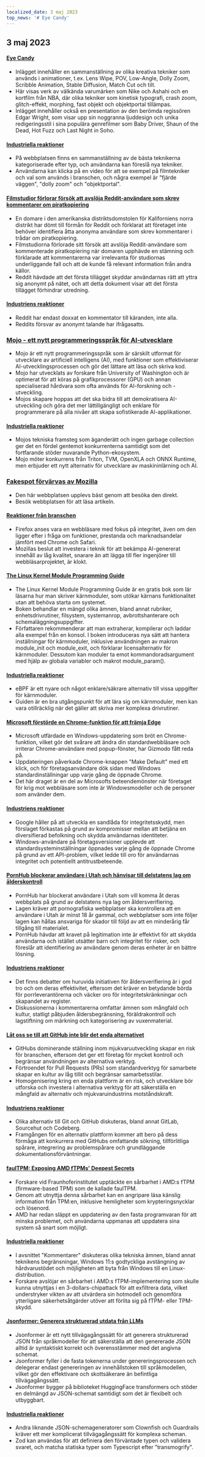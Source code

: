 ```yaml
---
localized_date: 3 maj 2023
top_news: '# Eye Candy'
---
```




<CallToAction />

<Steps>

## 3 maj 2023

#### [Eye Candy](https://eycndy.com)

- Inlägget innehåller en sammanställning av olika kreativa tekniker som används i animationer, t.ex. Lens Wipe, POV, Low-Angle, Dolly Zoom, Scribble Animation, Stable Diffusion, Match Cut och tilt.
- Här visas verk av välkända varumärken som Nike och Ashahi och en kortfilm från NBA, där olika tekniker som kinetisk typografi, crash zoom, glitch-effekt, morphing, fast objekt och objektportal tillämpas.
- Inlägget innehåller också en presentation av den berömda regissören Edgar Wright, som visar upp sin noggranna ljuddesign och unika redigeringsstil i sina populära genrefilmer som Baby Driver, Shaun of the Dead, Hot Fuzz och Last Night in Soho.

#### [Industriella reaktioner](http://news.ycombinator.com/item?id=35791575)

- På webbplatsen finns en sammanställning av de bästa teknikerna kategoriserade efter typ, och användarna kan föreslå nya tekniker.
- Användarna kan klicka på en video för att se exempel på filmtekniker och val som används i branschen, och några exempel är "fjärde väggen", "dolly zoom" och "objektportal".

#### [Filmstudior förlorar försök att avslöja Reddit-användare som skrev kommentarer om piratkopiering](https://arstechnica.com/tech-policy/2023/05/judge-wont-force-reddit-to-identify-anonymous-users-who-discussed-piracy/)

- En domare i den amerikanska distriktsdomstolen för Kaliforniens norra distrikt har dömt till förmån för Reddit och förklarat att företaget inte behöver identifiera åtta anonyma användare som skrev kommentarer i trådar om piratkopiering.
- Filmstudiorna förlorade sitt försök att avslöja Reddit-användare som kommenterade piratkopiering när domaren upphävde en stämning och förklarade att kommentarerna var irrelevanta för studiornas underliggande fall och att de kunde få relevant information från andra källor.
- Reddit hävdade att det första tillägget skyddar användarnas rätt att yttra sig anonymt på nätet, och att detta dokument visar att det första tillägget förhindrar utredning.

#### [Industriens reaktioner](http://news.ycombinator.com/item?id=35787080)

- Reddit har endast doxxat en kommentator till käranden, inte alla.
- Reddits försvar av anonymt talande har ifrågasatts.

### [Mojo - ett nytt programmeringsspråk för AI-utvecklare](https://www.modular.com/mojo)

- Mojo är ett nytt programmeringsspråk som är särskilt utformat för utvecklare av artificiell intelligens (AI), med funktioner som effektiviserar AI-utvecklingsprocessen och gör det lättare att läsa och skriva kod.
- Mojo har utvecklats av forskare från University of Washington och är optimerat för att köras på grafikprocessorer (GPU) och annan specialiserad hårdvara som ofta används för AI-forskning och -utveckling.
- Mojos skapare hoppas att det ska bidra till att demokratisera AI-utveckling och göra det mer lättillgängligt och enklare för programmerare på alla nivåer att skapa sofistikerade AI-applikationer.

#### [Industriella reaktioner](http://news.ycombinator.com/item?id=35790367)

- Mojos tekniska framsteg som äganderätt och ingen garbage collection ger det en fördel gentemot konkurrenterna samtidigt som det fortfarande stöder nuvarande Python-ekosystem.
- Mojo möter konkurrens från Triton, TVM, OpenXLA och ONNX Runtime, men erbjuder ett nytt alternativ för utvecklare av maskininlärning och AI.

### [Fakespot förvärvas av Mozilla](https://www.fakespot.com/post/fakespot-acquired-by-mozilla)

- Den här webbplatsen upplevs bäst genom att besöka den direkt.
- Besök webbplatsen för att läsa artikeln.

#### [Reaktioner från branschen](http://news.ycombinator.com/item?id=35789963)

- Firefox anses vara en webbläsare med fokus på integritet, även om den ligger efter i fråga om funktioner, prestanda och marknadsandelar jämfört med Chrome och Safari.
- Mozillas beslut att investera i teknik för att bekämpa AI-genererat innehåll av låg kvalitet, snarare än att lägga till fler ingenjörer till webbläsarprojektet, är klokt.

#### [The Linux Kernel Module Programming Guide](https://sysprog21.github.io/lkmpg/)

- The Linux Kernel Module Programming Guide är en gratis bok som lär läsarna hur man skriver kärnmoduler, som utökar kärnans funktionalitet utan att behöva starta om systemet.
- Boken behandlar en mängd olika ämnen, bland annat rubriker, enhetsdrivrutiner, filsystem, systemanrop, avbrottshanterare och schemaläggningsuppgifter.
- Författaren rekommenderar att man extraherar, kompilerar och laddar alla exempel från en konsol. I boken introduceras nya sätt att hantera inställningar för kärnmoduler, inklusive användningen av makron module_init och module_exit, och förklarar licensalternativ för kärnmoduler. Dessutom kan moduler ta emot kommandoradsargument med hjälp av globala variabler och makrot module_param().

#### [Industriella reaktioner](http://news.ycombinator.com/item?id=35782630)

- eBPF är ett nyare och något enklare/säkrare alternativ till vissa uppgifter för kärnmoduler.
- Guiden är en bra utgångspunkt för att lära sig om kärnmoduler, men kan vara otillräcklig när det gäller att skriva mer komplexa drivrutiner.

#### [Microsoft förstörde en Chrome-funktion för att främja Edge](https://gizmodo.com/microsoft-windows-google-chrome-feature-broken-edge-1850392901)

- Microsoft utfärdade en Windows-uppdatering som bröt en Chrome-funktion, vilket gör det svårare att ändra din standardwebbläsare och irriterar Chrome-användare med popup-fönster, har Gizmodo fått reda på.
- Uppdateringen påverkade Chrome-knappen "Make Default" med ett klick, och för företagsanvändare dök sidan med Windows standardinställningar upp varje gång de öppnade Chrome.
- Det här draget är en del av Microsofts beteendemönster när företaget för krig mot webbläsare som inte är Windowsmodeller och de personer som använder dem.

#### [Industriens reaktioner](http://news.ycombinator.com/item?id=35787707)

- Google håller på att utveckla en sandlåda för integritetsskydd, men förslaget förkastas på grund av kompromisser mellan att betjäna en diversifierad befolkning och skydda användarnas identiteter.
- Windows-användare på företagsversioner upplevde att standardsysteminställningar öppnades varje gång de öppnade Chrome på grund av ett API-problem, vilket ledde till oro för användarnas integritet och potentiellt antitrustbeteende.

#### [PornHub blockerar användare i Utah och hänvisar till delstatens lag om ålderskontroll](https://kslnewsradio.com/2003298/adult-website-pornhub-blocks-users-in-utah-from-accessing-the-site/)

- PornHub har blockerat användare i Utah som vill komma åt deras webbplats på grund av delstatens nya lag om åldersverifiering.
- Lagen kräver att pornografiska webbplatser ska kontrollera att en användare i Utah är minst 18 år gammal, och webbplatser som inte följer lagen kan hållas ansvariga för skador till följd av att en minderårig får tillgång till materialet.
- PornHub hävdar att kravet på legitimation inte är effektivt för att skydda användarna och istället utsätter barn och integritet för risker, och föreslår att identifiering av användare genom deras enheter är en bättre lösning.

#### [Industriens reaktioner](http://news.ycombinator.com/item?id=35786086)

- Det finns debatter om huruvida initiativen för åldersverifiering är i god tro och om deras effektivitet, eftersom det kräver en betydande börda för porrleverantörerna och väcker oro för integritetskränkningar och skapandet av register.
- Diskussionerna i kommentarerna omfattar ämnen som mångfald och kultur, statligt påbjuden åldersbegränsning, föräldrakontroll och lagstiftning om märkning och kategorisering av vuxenmaterial.

#### [Låt oss se till att GitHub inte blir det enda alternativet](https://blog.edwardloveall.com/lets-make-sure-github-doesnt-become-the-only-option)

- GitHubs dominerande ställning inom mjukvaruutveckling skapar en risk för branschen, eftersom det ger ett företag för mycket kontroll och begränsar användningen av alternativa verktyg.
- Förtroendet för Pull Requests (PRs) som standardverktyg för samarbete skapar en kultur av låg tillit och begränsar samarbetsstilar.
- Homogenisering kring en enda plattform är en risk, och utvecklare bör utforska och investera i alternativa verktyg för att säkerställa en mångfald av alternativ och mjukvaruindustrins motståndskraft.

#### [Industriens reaktioner](http://news.ycombinator.com/item?id=35787102)

- Olika alternativ till Git och GitHub diskuteras, bland annat GitLab, Sourcehut och Codeberg.
- Framgången för en alternativ plattform kommer att bero på dess förmåga att konkurrera med GitHubs omfattande sökning, tillförlitliga spårare, integrering av problemspårare och grundläggande dokumentationsförväntningar.

#### [faulTPM: Exposing AMD fTPMs' Deepest Secrets](https://arxiv.org/abs/2304.14717)

- Forskare vid Fraunhoferinstitutet upptäckte en sårbarhet i AMD:s fTPM (firmware-based TPM) som de kallade faulTPM.
- Genom att utnyttja denna sårbarhet kan en angripare läsa känslig information från TPM:en, inklusive hemligheter som krypteringsnycklar och lösenord.
- AMD har redan släppt en uppdatering av den fasta programvaran för att minska problemet, och användarna uppmanas att uppdatera sina system så snart som möjligt.

#### [Industriella reaktioner](http://news.ycombinator.com/item?id=35787195)

- I avsnittet "Kommentarer" diskuteras olika tekniska ämnen, bland annat teknikens begränsningar, Windows 11:s godtyckliga avstängning av hårdvarustödet och möjligheten att byta från Windows till en Linux-distribution.
- Forskare avslöjar en sårbarhet i AMD:s fTPM-implementering som skulle kunna utnyttjas i en 3-dollars-chipattack för att exfiltrera data, vilket understryker vikten av att utvärdera sin hotmodell och genomföra ytterligare säkerhetsåtgärder utöver att förlita sig på fTPM- eller TPM-skydd.

#### [Jsonformer: Generera strukturerad utdata från LLMs](https://github.com/1rgs/jsonformer)

- Jsonformer är ett nytt tillvägagångssätt för att generera strukturerad JSON från språkmodeller för att säkerställa att den genererade JSON alltid är syntaktiskt korrekt och överensstämmer med det angivna schemat.
- Jsonformer fyller i de fasta tokenerna under genereringsprocessen och delegerar endast genereringen av innehållstoken till språkmodellen, vilket gör den effektivare och skottsäkerare än befintliga tillvägagångssätt.
- Jsonformer bygger på biblioteket HuggingFace transformers och stöder en delmängd av JSON-schemat samtidigt som det är flexibelt och utbyggbart.

#### [Industriella reaktioner](http://news.ycombinator.com/item?id=35790092)

- Andra liknande JSON-schemageneratorer som Clownfish och Guardrails kräver ett mer komplicerat tillvägagångssätt för komplexa scheman.
- Zod kan användas för att definiera den förväntade typen och validera svaret, och matcha statiska typer som Typescript efter "transmogrify".

</Steps>
